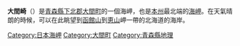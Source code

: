 '''大間崎'''（{{jpn|j=大間崎|hg=おおまざき/おおまさき|rm=Ōmazaki/Ōmasaki|f=y}}）是[[青森縣|青森縣]][[下北郡|下北郡]][[大間町|大間町]]的一個海岬，也是[[本州|本州]]最北端的[[海岬|海岬]]。在天氣晴朗的時候，可以在此眺望到[[函館山|函館山]]到[[恵山|恵山]]岬一帶的北海道的海岸。

{{japan-geo-stub}}

{{DEFAULTSORT:Ōmazaki}}
[[Category:日本海岬|Category:日本海岬]]
[[Category:大間町|Category:大間町]]
[[Category:青森縣地理|Category:青森縣地理]]